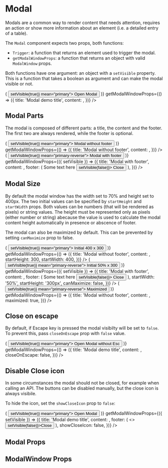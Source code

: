 

<Meta title="Components/Modal" component={Modal} />

# Modal

Modals are a common way to render content that needs attention,
requires an action or show more information about an element (i.e. a detailed entry of a table).

The `Modal` component expects two props, both functions:

-   `Trigger`: a function that returns an element used to trigger the modal.
-   `getModalWindowProps`: a function that returns an object with valid `ModalWindow` props.

Both functions have one argument: an object with a `setVisible` property.
This is a function that takes a boolean as argument and can make the modal visible or not.

<Canvas>
    <Story name="Default">
        <div>
            <Modal
                Trigger={({ setVisible }) => (
                    <Button onClick={() => setVisible(true)} mean="primary">
                        Open Modal
                    </Button>
                )}
                getModalWindowProps={() => ({
                    title: 'Modal demo title',
                    content: <Lorem paragraphs={3} />,
                })}
            />
        </div>
    </Story>
</Canvas>

## Modal Parts

The modal is composed of different parts: a title, the content and the footer.
The first two are always rendered, while the footer is optional.

<Canvas>
    <Story name="Modal Parts">
        <div>
            <Modal
                Trigger={({ setVisible }) => (
                    <Button onClick={() => setVisible(true)} mean="primary">
                        Modal without footer
                    </Button>
                )}
                getModalWindowProps={() => ({
                    title: 'Modal without footer',
                    content: <Lorem paragraphs={3} />,
                })}
            />
            <Modal
                Trigger={({ setVisible }) => (
                    <Button onClick={() => setVisible(true)} mean="primary-reverse">
                        Modal with footer
                    </Button>
                )}
                getModalWindowProps={({ setVisible }) => ({
                    title: 'Modal with footer',
                    content: <Lorem paragraphs={3} />,
                    footer: (
                        <Fragment>
                            <span className="color-accent">Some text here</span>
                            <Button size="small" onClick={() => setVisible(false)}>
                                Close
                            </Button>
                        </Fragment>
                    ),
                })}
            />
        </div>
    </Story>
</Canvas>

## Modal Size

By default the modal window has the width set to 70% and height set to 400px.
The two initial values can be specified by `startHeight` and `startWidth` props.
Both values can be numbers (that will be rendered as pixels) or string values.
The height must be represented only as pixels (either number or string) abecause the value is used to
calculate the modal content height automatically in presence or abscence of footer.

The modal can also be maximized by default. This can be prevented by setting `canMaximize` prop to false.

<Canvas>
    <Story name="Modal Size">
        <div>
            <Modal
                Trigger={({ setVisible }) => (
                    <Button onClick={() => setVisible(true)} mean="primary">
                        Initial 400 x 300
                    </Button>
                )}
                getModalWindowProps={() => ({
                    title: 'Modal without footer',
                    content: <Lorem paragraphs={3} />,
                    startHeight: 300,
                    startWidth: 400,
                })}
            />
            <Modal
                Trigger={({ setVisible }) => (
                    <Button onClick={() => setVisible(true)} mean="primary-reverse">
                        Initial 50% x 300
                    </Button>
                )}
                getModalWindowProps={({ setVisible }) => ({
                    title: 'Modal with footer',
                    content: <Lorem paragraphs={3} />,
                    footer: (
                        <Fragment>
                            <span className="color-accent">Some text here</span>
                            <Button size="small" onClick={() => setVisible(false)}>
                                Close
                            </Button>
                        </Fragment>
                    ),
                    startWidth: '50%',
                    startHeight: '300px',
                    canMaximize: false,
                })}
            />
            <Modal
                Trigger={({ setVisible }) => (
                    <Button onClick={() => setVisible(true)} mean="primary-reverse">
                        Maximized
                    </Button>
                )}
                getModalWindowProps={() => ({
                    title: 'Modal without footer',
                    content: <Lorem paragraphs={3} />,
                    maximized: true,
                })}
            />
        </div>
    </Story>
</Canvas>

## Close on escape

By default, if Escape key is pressed the modal visibilty will be set to `false`. To prevent this, pass `closeOnEscape` prop with `false` value.

<Canvas>
    <Story name="ESC to close">
        <div>
            <Modal
                Trigger={({ setVisible }) => (
                    <Button onClick={() => setVisible(true)} mean="primary">
                        Open Modal without Esc
                    </Button>
                )}
                getModalWindowProps={() => ({
                    title: 'Modal demo title',
                    content: <Lorem paragraphs={3} />,
                    closeOnEscape: false,
                })}
            />
        </div>
    </Story>
</Canvas>

## Disable Close icon

In some circumstances the modal should not be closed, for example when calling an API.
The buttons can be disabled manually, but the close icon is always visibile.

To hide the icon, set the `showCloseIcon` prop to `false`:

<Canvas>
    <Story name="Without close icon">
        <div>
            <Modal
                Trigger={({ setVisible }) => (
                    <Button onClick={() => setVisible(true)} mean="primary">
                        Open Modal
                    </Button>
                )}
                getModalWindowProps={({ setVisible }) => ({
                    title: 'Modal demo title',
                    content: <Lorem paragraphs={3} />,
                    footer: (
                        <>
                            <span />
                            <Button onClick={() => setVisible(false)}>Close</Button>
                        </>
                    ),
                    showCloseIcon: false,
                })}
            />
        </div>
    </Story>
</Canvas>

## Modal Props

<ArgsTable of={Modal} />

## ModalWindow Props

<ArgsTable of={ModalWindow} />
